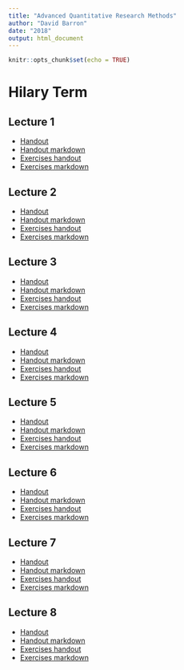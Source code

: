 ```yaml
---
title: "Advanced Quantitative Research Methods"
author: "David Barron"
date: "2018"
output: html_document
---
```


```r
knitr::opts_chunk$set(echo = TRUE)
```

# Hilary Term

## Lecture 1

* [Handout](https://github.com/dnbarron/Advanced-Quant/blob/master/Lecture%201/RegressionTopics1a.pdf)
* [Handout markdown](https://github.com/dnbarron/Advanced-Quant/blob/master/Lecture%201/RegressionTopics1a.Rmd)
* [Exercises handout](https://github.com/dnbarron/Advanced-Quant/blob/master/Lecture%201/Week1.pdf)
* [Exercises markdown](https://github.com/dnbarron/Advanced-Quant/blob/master/Lecture%201/Week1.Rmd)

## Lecture 2

* [Handout](https://github.com/dnbarron/Advanced-Quant/blob/master/Lecture%202/FurtherTopicsinRegression2.pdf)
* [Handout markdown](https://github.com/dnbarron/Advanced-Quant/blob/master/Lecture%202/FurtherTopicsinRegression2.Rmd)
* [Exercises handout](https://github.com/dnbarron/Advanced-Quant/blob/master/Lecture%202/Week2.pdf)
* [Exercises markdown](https://github.com/dnbarron/Advanced-Quant/blob/master/Lecture%202/Week2.Rmd)

## Lecture 3

* [Handout](https://github.com/dnbarron/Advanced-Quant/blob/master/Lecture%203/LogisticRegression.pdf)
* [Handout markdown](https://github.com/dnbarron/Advanced-Quant/blob/master/Lecture%203/LogisticRegression.Rmd)
* [Exercises handout](https://github.com/dnbarron/Advanced-Quant/blob/master/Lecture%203/Week3.pdf)
* [Exercises markdown](https://github.com/dnbarron/Advanced-Quant/blob/master/Lecture%203/Week3.Rmd)


## Lecture 4

* [Handout](https://github.com/dnbarron/Advanced-Quant/blob/master/Lecture%204/EventAnalysis.pdf)
* [Handout markdown](https://github.com/dnbarron/Advanced-Quant/blob/master/Lecture%204/EventAnalysis.Rmd)
* [Exercises handout](https://github.com/dnbarron/Advanced-Quant/blob/master/Lecture%204/Week4.pdf)
* [Exercises markdown](https://github.com/dnbarron/Advanced-Quant/blob/master/Lecture%204/Week4.Rmd)

## Lecture 5

* [Handout](https://github.com/dnbarron/Advanced-Quant/blob/master/Lecture%205/MultilevelModels.pdf)
* [Handout markdown](https://github.com/dnbarron/Advanced-Quant/blob/master/Lecture%205/MultilevelModels.Rmd)
* [Exercises handout](https://github.com/dnbarron/Advanced-Quant/blob/master/Lecture%205/Week5.pdf)
* [Exercises markdown](https://github.com/dnbarron/Advanced-Quant/blob/master/Lecture%205/Week5.Rmd)

## Lecture 6

* [Handout](https://github.com/dnbarron/Advanced-Quant/blob/master/Lecture%206/LongitudinalAnalysis.pdf)
* [Handout markdown](https://github.com/dnbarron/Advanced-Quant/blob/master/Lecture%206/LongitudinalAnalysis.Rmd)
* [Exercises handout](https://github.com/dnbarron/Advanced-Quant/blob/master/Lecture%206/Week6.pdf)
* [Exercises markdown](https://github.com/dnbarron/Advanced-Quant/blob/master/Lecture%206/Week6.Rmd)

## Lecture 7

* [Handout](https://github.com/dnbarron/Advanced-Quant/blob/master/Lecture%207/FactorAnlysis.pdf)
* [Handout markdown](https://github.com/dnbarron/Advanced-Quant/blob/master/Lecture%207/FactorAnlysis.Rmd)
* [Exercises handout](https://github.com/dnbarron/Advanced-Quant/blob/master/Lecture%207/Week7.pdf)
* [Exercises markdown](https://github.com/dnbarron/Advanced-Quant/blob/master/Lecture%207/Week7.Rmd)

## Lecture 8

* [Handout](https://github.com/dnbarron/Advanced-Quant/blob/master/Lecture%208/SEM.pdf)
* [Handout markdown](https://github.com/dnbarron/Advanced-Quant/blob/master/Lecture%208/SEM.Rmd)
* [Exercises handout](https://github.com/dnbarron/Advanced-Quant/blob/master/Lecture%208/Week8.pdf)
* [Exercises markdown](https://github.com/dnbarron/Advanced-Quant/blob/master/Lecture%208/Week8.Rmd)
